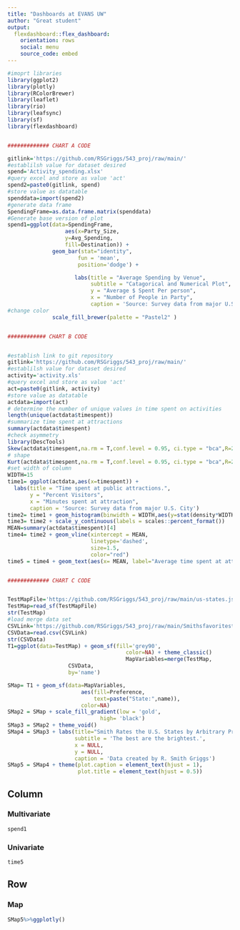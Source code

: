 ```yaml
---
title: "Dashboards at EVANS UW"
author: "Great student"
output: 
  flexdashboard::flex_dashboard:
    orientation: rows
    social: menu
    source_code: embed
---
```


```r
#imoprt libraries
library(ggplot2)
library(plotly)
library(RColorBrewer)
library(leaflet)
library(rio)
library(leafsync)
library(sf)
library(flexdashboard)


############# CHART A CODE

gitlink='https://github.com/RSGriggs/543_proj/raw/main/'
#establilsh value for dataset desired
spend='Activity_spending.xlsx'
#query excel and store as value 'act'
spend2=paste0(gitlink, spend)
#store value as datatable
spenddata=import(spend2)
#generate data frame
SpendingFrame=as.data.frame.matrix(spenddata)
#Generate base version of plot
spend1=ggplot(data=SpendingFrame,
                  aes(x=Party_Size,
                  y=Avg_Spending,
                  fill=Destination)) +
              geom_bar(stat="identity",
                      fun = 'mean',
                      position='dodge') +

                     labs(title = "Average Spending by Venue",
                          subtitle = "Catagorical and Numerical Plot",
                          y = "Average $ Spent Per person",
                          x = "Number of People in Party",
                          caption = 'Source: Survey data from major U.S. City') +
#change color
              scale_fill_brewer(palette = "Pastel2" )


############ CHART B CODE


#establish link to git repository
gitlink='https://github.com/RSGriggs/543_proj/raw/main/'
#establilsh value for dataset desired
activity='activity.xls'
#query excel and store as value 'act'
act=paste0(gitlink, activity)
#store value as datatable
actdata=import(act)
# determine the number of unique values in time spent on activities
length(unique(actdata$timespent))
#summarize time spent at attractions
summary(actdata$timespent)
#check asymmetry
library(DescTools)
Skew(actdata$timespent,na.rm = T,conf.level = 0.95, ci.type = "bca",R=2500)
# shape
Kurt(actdata$timespent,na.rm = T,conf.level = 0.95, ci.type = "bca",R=2500)
#set width of column
WIDTH=15
time1= ggplot(actdata,aes(x=timespent)) +
  labs(title = "Time spent at public attractions.",
       y = "Percent Visitors",
       x = "Minutes spent at attraction",
       caption = 'Source: Survey data from major U.S. City')
time2= time1 + geom_histogram(binwidth = WIDTH,aes(y=stat(density*WIDTH)))
time3= time2 + scale_y_continuous(labels = scales::percent_format())
MEAN=summary(actdata$timespent)[4]
time4= time2 + geom_vline(xintercept = MEAN,
                          linetype='dashed',
                          size=1.5,
                          color="red")
time5 = time4 + geom_text(aes(x= MEAN, label="Average time spent at attractions", y= .1), colour="red", angle=90, hjust = 0.6, vjust = -0.8, text=element_text(size=12))


############# CHART C CODE


TestMapFile='https://github.com/RSGriggs/543_proj/raw/main/us-states.json'
TestMap=read_sf(TestMapFile)
str(TestMap)
#load merge data set 
CSVLink='https://github.com/RSGriggs/543_proj/raw/main/Smithsfavoritestates.csv'
CSVData=read.csv(CSVLink)
str(CSVData)
T1=ggplot(data=TestMap) + geom_sf(fill='grey90',
                                     color=NA) + theme_classic()
                                     MapVariables=merge(TestMap,
                   CSVData, 
                   by='name')

SMap= T1 + geom_sf(data=MapVariables,
                       aes(fill=Preference,
                           text=paste("State:",name)),
                       color=NA)
SMap2 = SMap + scale_fill_gradient(low = 'gold',
                             high= 'black')
SMap3 = SMap2 + theme_void()
SMap4 = SMap3 + labs(title="Smith Rates the U.S. States by Arbitrary Preference.",
                     subtitle = 'The best are the brightest.',
                     x = NULL, 
                     y = NULL,
                     caption = 'Data created by R. Smith Griggs')
SMap5 = SMap4 + theme(plot.caption = element_text(hjust = 1), 
                      plot.title = element_text(hjust = 0.5))
```

Column {data-width=200}
-----------------------------------------------------------------------

### Multivariate

```r
spend1
```


### Univariate

```r
time5
```

Row {data-width=400}
-----------------------------------------------------------------------
### Map
```r
SMap5%>%ggplotly()
```


